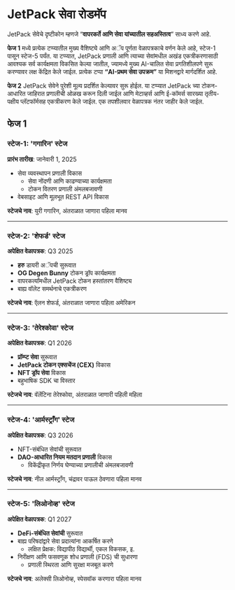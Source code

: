 # JetPack सेवा रोडमॅप

JetPack सेवेचे दृष्टीकोन म्हणजे “**वापरकर्ते आणि सेवा यांच्यातील सहअस्तित्व**” साध्य करणे आहे.

**फेज 1** मध्ये प्रत्येक टप्प्यातील मुख्य वैशिष्ट्ये आणि अॅप पूर्णता वेळापत्रकाचे वर्णन केले आहे, स्टेज-1 पासून स्टेज-5 पर्यंत. या टप्प्यात, JetPack प्रणाली आणि त्याच्या सेवांमधील अखंड एकत्रीकरणासाठी आवश्यक सर्व कार्यक्षमता विकसित केल्या जातील, ज्यामध्ये मुख्य AI-चालित सेवा प्रगतिशीलपणे सुरू करण्यावर लक्ष केंद्रित केले जाईल. प्रत्येक टप्पा **“AI-प्रथम सेवा उपक्रम”** या मिशनद्वारे मार्गदर्शित आहे.

**फेज 2** JetPack सेवेने पुरेशी मूल्य प्रदर्शित केल्यावर सुरू होईल. या टप्प्यात JetPack च्या टोकन-आधारित जाहिरात प्रणालीची ओळख करून दिली जाईल आणि मेटाव्हर्स आणि ई-कॉमर्स सारख्या तृतीय-पक्षीय प्लॅटफॉर्मसह एकत्रीकरण केले जाईल. एक तपशीलवार वेळापत्रक नंतर जाहीर केले जाईल.


## फेज 1

### **स्टेज-1: 'गगारिन' स्टेज**
**प्रारंभ तारीख**: जानेवारी 1, 2025

- सेवा व्यवस्थापन प्रणाली विकास
  - सेवा नोंदणी आणि काढण्याच्या कार्यक्षमता
  - टोकन वितरण प्रणाली अंमलबजावणी
- वेबसाइट आणि मूलभूत REST API विकास

**स्टेजचे नाव**: युरी गगारिन, अंतराळात जाणारा पहिला मानव

---

### **स्टेज-2: 'शेफर्ड' स्टेज**
**अपेक्षित वेळापत्रक**: Q3 2025

- **हरु** डायरी अॅपची सुरूवात
- **OG Degen Bunny** टोकन ड्रॉप कार्यक्षमता
- वापरकर्त्यांमधील JetPack टोकन हस्तांतरण वैशिष्ट्य
- बाह्य वॉलेट समर्थनाचे एकत्रीकरण

**स्टेजचे नाव**: ऍलन शेफर्ड, अंतराळात जाणारा पहिला अमेरिकन

---

### **स्टेज-3: 'तेरेश्कोवा' स्टेज**
**अपेक्षित वेळापत्रक**: Q1 2026

- **प्रॉम्प्ट सेवा** सुरूवात
- **JetPack टोकन एक्सचेंज (CEX)** विकास
- **NFT ड्रॉप सेवा** विकास
- बहुभाषिक SDK चा विस्तार

**स्टेजचे नाव**: वॅलेंटिना तेरेश्कोवा, अंतराळात जाणारी पहिली महिला

---

### **स्टेज-4: 'आर्मस्ट्राँग' स्टेज**
**अपेक्षित वेळापत्रक**: Q3 2026

- NFT-संबंधित सेवांची सुरूवात
- **DAO-आधारित नियम मतदान प्रणाली** विकास
  - विकेंद्रीकृत निर्णय घेण्याच्या प्रणालीची अंमलबजावणी

**स्टेजचे नाव**: नील आर्मस्ट्राँग, चंद्रावर पाऊल ठेवणारा पहिला मानव

---

### **स्टेज-5: 'लिओनोव्ह' स्टेज**
**अपेक्षित वेळापत्रक**: Q1 2027

- **DeFi-संबंधित सेवांची** सुरूवात
- बाह्य परिषदांद्वारे सेवा प्रदात्यांना आकर्षित करणे
  - लक्षित प्रेक्षक: विद्यापीठ विद्यार्थी, एकल विकसक, इ.
- निरीक्षण आणि फसवणूक शोध प्रणाली (FDS) ची सुधारणा
  - प्रणाली स्थिरता आणि सुरक्षा मजबूत करणे

**स्टेजचे नाव**: अलेक्सी लिओनोव्ह, स्पेसवॉक करणारा पहिला मानव